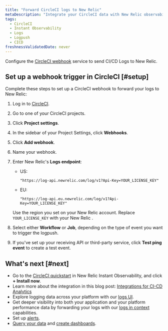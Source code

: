 ```yaml
---
title: "Forward CircleCI logs to New Relic"
metaDescription: "Integrate your CircleCI data with New Relic observability."
tags:
  - CircleCI
  - Instant Observability
  - Logs
  - Logpush
  - CICD
freshnessValidatedDate: never
---
```


Configure the [CircleCI webhook](https://circleci.com/docs/2.0/webhooks/) service to send CI/CD Logs to New Relic.

## Set up a webhook trigger in CircleCI [#setup]

Complete these steps to set up a CircleCI webhook to forward your logs to New Relic:

1. Log in to [CircleCI](https://app.circleci.com/projects).
2. Go to one of your CircleCI projects.
3. Click <DoNotTranslate>**Project settings**</DoNotTranslate>.
4. In the sidebar of your Project Settings, click <DoNotTranslate>**Webhooks**</DoNotTranslate>.
5. Click <DoNotTranslate>**Add webhook**</DoNotTranslate>.
6. Name your webhook.
7. Enter New Relic's <DoNotTranslate>**Logs endpoint**</DoNotTranslate>:
    * US: 
    
        ```
        "https://log-api.newrelic.com/log/v1?Api-Key=YOUR_LICENSE_KEY"
        ```

    * EU: 
    
        ```
        "https://log-api.eu.newrelic.com/log/v1?Api-Key=YOUR_LICENSE_KEY"
        ```

    Use the region you set on your New Relic account. Replace `YOUR_LICENSE_KEY` with your New Relic <InlinePopover type="licenseKey" />.

8. Select either <DoNotTranslate>**Workflow**</DoNotTranslate> or <DoNotTranslate>**Job**</DoNotTranslate>, depending on the type of event you want to trigger the logpush.
9. If you've set up your receiving API or third-party service, click <DoNotTranslate>**Test ping event**</DoNotTranslate> to create a test event.

<InstallFeedback />

## What's next [#next]

* Go to the [CircleCI quickstart](https://newrelic.com/instant-observability/circleci/39109d3d-b1d8-4366-8ca9-b8925005f727) in New Relic Instant Observability, and click <DoNotTranslate>**+ Install now**</DoNotTranslate>.
* Learn more about the integration in this blog post: [Integrations for CI-CD Analytics](https://newrelic.com/blog/nerdlog/integrations-for-ci-cd-analytics)
* Explore logging data across your platform with our [logs UI](/docs/logs/log-management/ui-data/use-logs-ui/).
* Get deeper visibility into both your application and your platform performance data by forwarding your logs with our [logs in context](/docs/logs/enable-log-management-new-relic/configure-logs-context/configure-logs-context-apm-agents/) capabilities.
* Set up [alerts](/docs/alerts-applied-intelligence/new-relic-alerts/alert-conditions/create-alert-conditions/).
* [Query your data](/docs/query-your-data/explore-query-data/get-started/introduction-querying-new-relic-data/) and [create dashboards](/docs/query-your-data/explore-query-data/dashboards/introduction-dashboards/).
